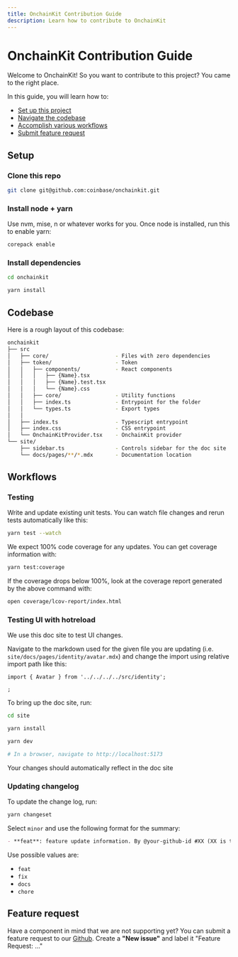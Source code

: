```yaml
---
title: OnchainKit Contribution Guide
description: Learn how to contribute to OnchainKit
---
```


# OnchainKit Contribution Guide

Welcome to OnchainKit! So you want to contribute to this project? You came to the right place.

In this guide, you will learn how to:

- [Set up this project](#setup)
- [Navigate the codebase](#codebase)
- [Accomplish various workflows](#workflows)
- [Submit feature request](#feature-request)

## Setup

### Clone this repo

```bash
git clone git@github.com:coinbase/onchainkit.git
```

### Install node + yarn

Use nvm, mise, n or whatever works for you. Once node is installed, run this to enable yarn:

```bash
corepack enable
```

### Install dependencies

```bash
cd onchainkit

yarn install
```

## Codebase

Here is a rough layout of this codebase:

```bash
onchainkit
├── src
│   ├── core/                     - Files with zero dependencies
│   ├── token/                    - Token
│   │   ├── components/           - React components
│   │   │   ├── {Name}.tsx
│   │   │   ├── {Name}.test.tsx
│   │   │   └── {Name}.css
│   │   ├── core/                 - Utility functions
│   │   ├── index.ts              - Entrypoint for the folder
│   │   └── types.ts              - Export types
│   │  
│   ├── index.ts                  - Typescript entrypoint
│   ├── index.css                 - CSS entrypoint
│   └── OnchainKitProvider.tsx    - OnchainKit provider
└── site/
    ├── sidebar.ts                - Controls sidebar for the doc site
    └── docs/pages/**/*.mdx       - Documentation location
```

## Workflows

### Testing

Write and update existing unit tests. You can watch file changes and rerun tests automatically like this:

```bash
yarn test --watch
```

We expect 100% code coverage for any updates. You can get coverage information with:

```bash
yarn test:coverage
```

If the coverage drops below 100%, look at the coverage report generated by the above command with:

```bash
open coverage/lcov-report/index.html
```

### Testing UI with hotreload

We use this doc site to test UI changes.

Navigate to the markdown used for the given file you are updating (i.e. `site/docs/pages/identity/avatar.mdx`)
and change the import using relative import path like this:

```mdx
import { Avatar } from '../../../../src/identity';

;
```

To bring up the doc site, run:

```bash
cd site

yarn install

yarn dev

# In a browser, navigate to http://localhost:5173
```

Your changes should automatically reflect in the doc site

### Updating changelog

To update the change log, run:

```bash
yarn changeset
```

Select `minor` and use the following format for the summary:

```markdown
- **feat**: feature update information. By @your-github-id #XX (XX is the PR number)
```

Use possible values are:

- `feat`
- `fix`
- `docs`
- `chore`

## Feature request

Have a component in mind that we are not supporting yet? You can submit a feature request to our [Github](https://github.com/coinbase/onchainkit/issues). Create a **"New issue"** and label it "Feature Request: ..."
